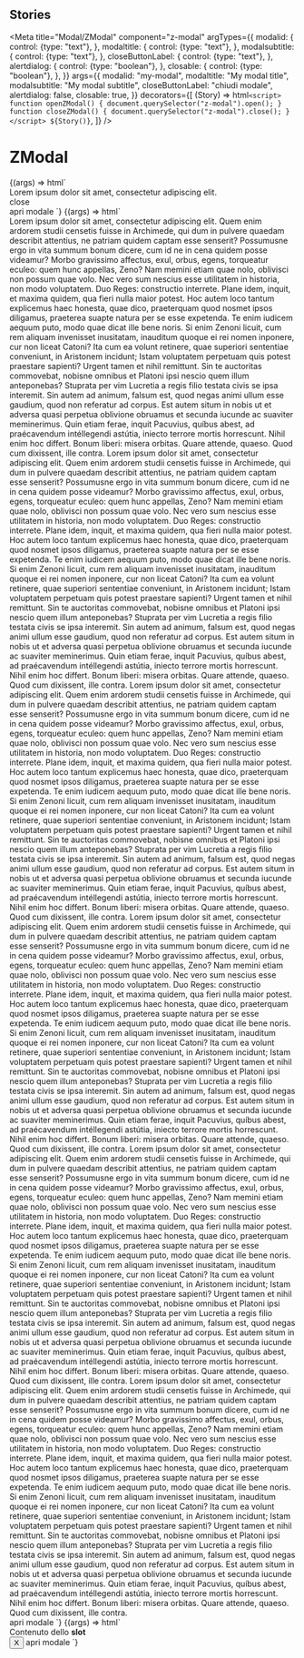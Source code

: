 
## Stories

<Meta
  title="Modal/ZModal"
  component="z-modal"
  argTypes={{
    modalid: {
      control: {type: "text"},
    },
    modaltitle: {
      control: {type: "text"},
    },
    modalsubtitle: {
      control: {type: "text"},
    },
    closeButtonLabel: {
      control: {type: "text"},
    },
    alertdialog: {
      control: {type: "boolean"},
    },
    closable: {
      control: {type: "boolean"},
    },
  }}
  args={{
    modalid: "my-modal",
    modaltitle: "My modal title",
    modalsubtitle: "My modal subtitle",
    closeButtonLabel: "chiudi modale",
    alertdialog: false,
    closable: true,
  }}
  decorators={[
    (Story) => html`
      <script>
        function openZModal() {
          document.querySelector("z-modal").open();
        }
        function closeZModal() {
          document.querySelector("z-modal").close();
        }
      </script>
      ${Story()}
    `,
  ]}
/>

# ZModal

<Canvas>
  <Story
    name="Short text"
    args={{modalid: "my-modal-short"}}
  >
    {(args) => html`
      <z-modal
        modalid=${args.modalid}
        modaltitle=${args.modaltitle}
        modalsubtitle=${args.modalsubtitle}
        close-button-label=${args.closeButtonLabel}
        alertdialog=${args.alertdialog}
        closable=${args.closable}
      >
        <div slot="modalContent">
          Lorem ipsum dolor sit amet, consectetur adipiscing elit.
          <br />
          <z-button onclick="closeZModal()">close</z-button>
        </div>
      </z-modal>
      <z-button onclick="openZModal()">apri modale</z-button>
    `}
  </Story>
</Canvas>

<Canvas>
  <Story
    name="Long text"
    args={{modalid: "my-modal-long"}}
  >
    {(args) => html`
      <z-modal
        modalid=${args.modalid}
        modaltitle=${args.modaltitle}
        modalsubtitle=${args.modalsubtitle}
        close-button-label=${args.closeButtonLabel}
        alertdialog=${args.alertdialog}
        closable=${args.closable}
      >
        <div slot="modalContent">
          Lorem ipsum dolor sit amet, consectetur adipiscing elit. Quem enim ardorem studii censetis fuisse in
          Archimede, qui dum in pulvere quaedam describit attentius, ne patriam quidem captam esse senserit? Possumusne
          ergo in vita summum bonum dicere, cum id ne in cena quidem posse videamur? Morbo gravissimo affectus, exul,
          orbus, egens, torqueatur eculeo: quem hunc appellas, Zeno? Nam memini etiam quae nolo, oblivisci non possum
          quae volo. Nec vero sum nescius esse utilitatem in historia, non modo voluptatem. Duo Reges: constructio
          interrete. Plane idem, inquit, et maxima quidem, qua fieri nulla maior potest. Hoc autem loco tantum
          explicemus haec honesta, quae dico, praeterquam quod nosmet ipsos diligamus, praeterea suapte natura per se
          esse expetenda. Te enim iudicem aequum puto, modo quae dicat ille bene noris. Si enim Zenoni licuit, cum rem
          aliquam invenisset inusitatam, inauditum quoque ei rei nomen inponere, cur non liceat Catoni? Ita cum ea
          volunt retinere, quae superiori sententiae conveniunt, in Aristonem incidunt; Istam voluptatem perpetuam quis
          potest praestare sapienti? Urgent tamen et nihil remittunt. Sin te auctoritas commovebat, nobisne omnibus et
          Platoni ipsi nescio quem illum anteponebas? Stuprata per vim Lucretia a regis filio testata civis se ipsa
          interemit. Sin autem ad animum, falsum est, quod negas animi ullum esse gaudium, quod non referatur ad corpus.
          Est autem situm in nobis ut et adversa quasi perpetua oblivione obruamus et secunda iucunde ac suaviter
          meminerimus. Quin etiam ferae, inquit Pacuvius, quíbus abest, ad praécavendum intéllegendi astútia, iniecto
          terrore mortis horrescunt. Nihil enim hoc differt. Bonum liberi: misera orbitas. Quare attende, quaeso. Quod
          cum dixissent, ille contra. Lorem ipsum dolor sit amet, consectetur adipiscing elit. Quem enim ardorem studii
          censetis fuisse in Archimede, qui dum in pulvere quaedam describit attentius, ne patriam quidem captam esse
          senserit? Possumusne ergo in vita summum bonum dicere, cum id ne in cena quidem posse videamur? Morbo
          gravissimo affectus, exul, orbus, egens, torqueatur eculeo: quem hunc appellas, Zeno? Nam memini etiam quae
          nolo, oblivisci non possum quae volo. Nec vero sum nescius esse utilitatem in historia, non modo voluptatem.
          Duo Reges: constructio interrete. Plane idem, inquit, et maxima quidem, qua fieri nulla maior potest. Hoc
          autem loco tantum explicemus haec honesta, quae dico, praeterquam quod nosmet ipsos diligamus, praeterea
          suapte natura per se esse expetenda. Te enim iudicem aequum puto, modo quae dicat ille bene noris. Si enim
          Zenoni licuit, cum rem aliquam invenisset inusitatam, inauditum quoque ei rei nomen inponere, cur non liceat
          Catoni? Ita cum ea volunt retinere, quae superiori sententiae conveniunt, in Aristonem incidunt; Istam
          voluptatem perpetuam quis potest praestare sapienti? Urgent tamen et nihil remittunt. Sin te auctoritas
          commovebat, nobisne omnibus et Platoni ipsi nescio quem illum anteponebas? Stuprata per vim Lucretia a regis
          filio testata civis se ipsa interemit. Sin autem ad animum, falsum est, quod negas animi ullum esse gaudium,
          quod non referatur ad corpus. Est autem situm in nobis ut et adversa quasi perpetua oblivione obruamus et
          secunda iucunde ac suaviter meminerimus. Quin etiam ferae, inquit Pacuvius, quíbus abest, ad praécavendum
          intéllegendi astútia, iniecto terrore mortis horrescunt. Nihil enim hoc differt. Bonum liberi: misera orbitas.
          Quare attende, quaeso. Quod cum dixissent, ille contra. Lorem ipsum dolor sit amet, consectetur adipiscing
          elit. Quem enim ardorem studii censetis fuisse in Archimede, qui dum in pulvere quaedam describit attentius,
          ne patriam quidem captam esse senserit? Possumusne ergo in vita summum bonum dicere, cum id ne in cena quidem
          posse videamur? Morbo gravissimo affectus, exul, orbus, egens, torqueatur eculeo: quem hunc appellas, Zeno?
          Nam memini etiam quae nolo, oblivisci non possum quae volo. Nec vero sum nescius esse utilitatem in historia,
          non modo voluptatem. Duo Reges: constructio interrete. Plane idem, inquit, et maxima quidem, qua fieri nulla
          maior potest. Hoc autem loco tantum explicemus haec honesta, quae dico, praeterquam quod nosmet ipsos
          diligamus, praeterea suapte natura per se esse expetenda. Te enim iudicem aequum puto, modo quae dicat ille
          bene noris. Si enim Zenoni licuit, cum rem aliquam invenisset inusitatam, inauditum quoque ei rei nomen
          inponere, cur non liceat Catoni? Ita cum ea volunt retinere, quae superiori sententiae conveniunt, in
          Aristonem incidunt; Istam voluptatem perpetuam quis potest praestare sapienti? Urgent tamen et nihil
          remittunt. Sin te auctoritas commovebat, nobisne omnibus et Platoni ipsi nescio quem illum anteponebas?
          Stuprata per vim Lucretia a regis filio testata civis se ipsa interemit. Sin autem ad animum, falsum est, quod
          negas animi ullum esse gaudium, quod non referatur ad corpus. Est autem situm in nobis ut et adversa quasi
          perpetua oblivione obruamus et secunda iucunde ac suaviter meminerimus. Quin etiam ferae, inquit Pacuvius,
          quíbus abest, ad praécavendum intéllegendi astútia, iniecto terrore mortis horrescunt. Nihil enim hoc differt.
          Bonum liberi: misera orbitas. Quare attende, quaeso. Quod cum dixissent, ille contra. Lorem ipsum dolor sit
          amet, consectetur adipiscing elit. Quem enim ardorem studii censetis fuisse in Archimede, qui dum in pulvere
          quaedam describit attentius, ne patriam quidem captam esse senserit? Possumusne ergo in vita summum bonum
          dicere, cum id ne in cena quidem posse videamur? Morbo gravissimo affectus, exul, orbus, egens, torqueatur
          eculeo: quem hunc appellas, Zeno? Nam memini etiam quae nolo, oblivisci non possum quae volo. Nec vero sum
          nescius esse utilitatem in historia, non modo voluptatem. Duo Reges: constructio interrete. Plane idem,
          inquit, et maxima quidem, qua fieri nulla maior potest. Hoc autem loco tantum explicemus haec honesta, quae
          dico, praeterquam quod nosmet ipsos diligamus, praeterea suapte natura per se esse expetenda. Te enim iudicem
          aequum puto, modo quae dicat ille bene noris. Si enim Zenoni licuit, cum rem aliquam invenisset inusitatam,
          inauditum quoque ei rei nomen inponere, cur non liceat Catoni? Ita cum ea volunt retinere, quae superiori
          sententiae conveniunt, in Aristonem incidunt; Istam voluptatem perpetuam quis potest praestare sapienti?
          Urgent tamen et nihil remittunt. Sin te auctoritas commovebat, nobisne omnibus et Platoni ipsi nescio quem
          illum anteponebas? Stuprata per vim Lucretia a regis filio testata civis se ipsa interemit. Sin autem ad
          animum, falsum est, quod negas animi ullum esse gaudium, quod non referatur ad corpus. Est autem situm in
          nobis ut et adversa quasi perpetua oblivione obruamus et secunda iucunde ac suaviter meminerimus. Quin etiam
          ferae, inquit Pacuvius, quíbus abest, ad praécavendum intéllegendi astútia, iniecto terrore mortis horrescunt.
          Nihil enim hoc differt. Bonum liberi: misera orbitas. Quare attende, quaeso. Quod cum dixissent, ille contra.
          Lorem ipsum dolor sit amet, consectetur adipiscing elit. Quem enim ardorem studii censetis fuisse in
          Archimede, qui dum in pulvere quaedam describit attentius, ne patriam quidem captam esse senserit? Possumusne
          ergo in vita summum bonum dicere, cum id ne in cena quidem posse videamur? Morbo gravissimo affectus, exul,
          orbus, egens, torqueatur eculeo: quem hunc appellas, Zeno? Nam memini etiam quae nolo, oblivisci non possum
          quae volo. Nec vero sum nescius esse utilitatem in historia, non modo voluptatem. Duo Reges: constructio
          interrete. Plane idem, inquit, et maxima quidem, qua fieri nulla maior potest. Hoc autem loco tantum
          explicemus haec honesta, quae dico, praeterquam quod nosmet ipsos diligamus, praeterea suapte natura per se
          esse expetenda. Te enim iudicem aequum puto, modo quae dicat ille bene noris. Si enim Zenoni licuit, cum rem
          aliquam invenisset inusitatam, inauditum quoque ei rei nomen inponere, cur non liceat Catoni? Ita cum ea
          volunt retinere, quae superiori sententiae conveniunt, in Aristonem incidunt; Istam voluptatem perpetuam quis
          potest praestare sapienti? Urgent tamen et nihil remittunt. Sin te auctoritas commovebat, nobisne omnibus et
          Platoni ipsi nescio quem illum anteponebas? Stuprata per vim Lucretia a regis filio testata civis se ipsa
          interemit. Sin autem ad animum, falsum est, quod negas animi ullum esse gaudium, quod non referatur ad corpus.
          Est autem situm in nobis ut et adversa quasi perpetua oblivione obruamus et secunda iucunde ac suaviter
          meminerimus. Quin etiam ferae, inquit Pacuvius, quíbus abest, ad praécavendum intéllegendi astútia, iniecto
          terrore mortis horrescunt. Nihil enim hoc differt. Bonum liberi: misera orbitas. Quare attende, quaeso. Quod
          cum dixissent, ille contra. Lorem ipsum dolor sit amet, consectetur adipiscing elit. Quem enim ardorem studii
          censetis fuisse in Archimede, qui dum in pulvere quaedam describit attentius, ne patriam quidem captam esse
          senserit? Possumusne ergo in vita summum bonum dicere, cum id ne in cena quidem posse videamur? Morbo
          gravissimo affectus, exul, orbus, egens, torqueatur eculeo: quem hunc appellas, Zeno? Nam memini etiam quae
          nolo, oblivisci non possum quae volo. Nec vero sum nescius esse utilitatem in historia, non modo voluptatem.
          Duo Reges: constructio interrete. Plane idem, inquit, et maxima quidem, qua fieri nulla maior potest. Hoc
          autem loco tantum explicemus haec honesta, quae dico, praeterquam quod nosmet ipsos diligamus, praeterea
          suapte natura per se esse expetenda. Te enim iudicem aequum puto, modo quae dicat ille bene noris. Si enim
          Zenoni licuit, cum rem aliquam invenisset inusitatam, inauditum quoque ei rei nomen inponere, cur non liceat
          Catoni? Ita cum ea volunt retinere, quae superiori sententiae conveniunt, in Aristonem incidunt; Istam
          voluptatem perpetuam quis potest praestare sapienti? Urgent tamen et nihil remittunt. Sin te auctoritas
          commovebat, nobisne omnibus et Platoni ipsi nescio quem illum anteponebas? Stuprata per vim Lucretia a regis
          filio testata civis se ipsa interemit. Sin autem ad animum, falsum est, quod negas animi ullum esse gaudium,
          quod non referatur ad corpus. Est autem situm in nobis ut et adversa quasi perpetua oblivione obruamus et
          secunda iucunde ac suaviter meminerimus. Quin etiam ferae, inquit Pacuvius, quíbus abest, ad praécavendum
          intéllegendi astútia, iniecto terrore mortis horrescunt. Nihil enim hoc differt. Bonum liberi: misera orbitas.
          Quare attende, quaeso. Quod cum dixissent, ille contra.
        </div>
      </z-modal>
      <z-button onclick="openZModal()">apri modale</z-button>
    `}
  </Story>
</Canvas>

<Canvas>
  <Story
    name="Slotted close button"
    args={{modalid: "my-modal-slotted-close"}}
  >
    {(args) => html`
      <z-modal
        modalid=${args.modalid}
        modaltitle=${args.modaltitle}
        modalsubtitle=${args.modalsubtitle}
        close-button-label=${args.closeButtonLabel}
        alertdialog=${args.alertdialog}
        closable=${args.closable}
      >
        <div slot="modalContent">
          <div>Contenuto dello <b>slot</b></div>
        </div>
        <button
          slot="modalCloseButton"
          aria-label="close"
          onclick="closeZModal()"
        >
          X
        </button>
      </z-modal>
      <z-button onclick="openZModal()">apri modale</z-button>
    `}
  </Story>
</Canvas>

<ArgsTable of="z-modal" />
